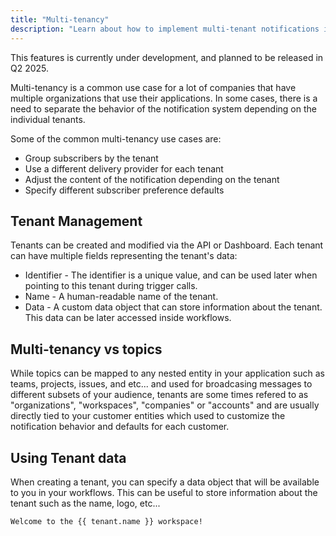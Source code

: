 ```yaml
---
title: "Multi-tenancy"
description: "Learn about how to implement multi-tenant notifications in Novu"
---
```



<Callout type="info">
  This features is currently under development, and planned to be released in Q2 2025.
</Callout>

Multi-tenancy is a common use case for a lot of companies that have multiple organizations that use their applications. In some cases, there is a need to separate the behavior of the notification system depending on the individual tenants.

Some of the common multi-tenancy use cases are:
- Group subscribers by the tenant
- Use a different delivery provider for each tenant
- Adjust the content of the notification depending on the tenant
- Specify different subscriber preference defaults

## Tenant Management

Tenants can be created and modified via the API or Dashboard. Each tenant can have multiple fields representing the tenant's data:

- Identifier - The identifier is a unique value, and can be used later when pointing to this tenant during trigger calls.
- Name - A human-readable name of the tenant.
- Data - A custom data object that can store information about the tenant. This data can be later accessed inside workflows.

## Multi-tenancy vs topics

While topics can be mapped to any nested entity in your application such as teams, projects, issues, and etc... 
and used for broadcasing messages to different subsets of your audience, tenants are some times refered to as "organizations", "workspaces", "companies" or "accounts" and are usually directly tied to your customer entities which used to customize the notification behavior and defaults for each customer.

## Using Tenant data

When creating a tenant, you can specify a data object that will be available to you in your workflows. This can be useful to store information about the tenant such as the name, logo, etc...

```
Welcome to the {{ tenant.name }} workspace!
```
